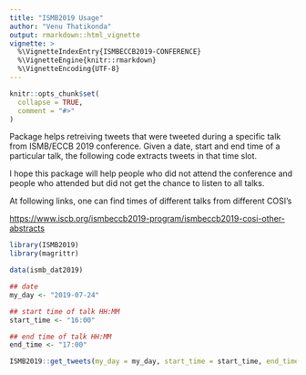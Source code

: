 ```yaml
---
title: "ISMB2019 Usage"
author: "Venu Thatikonda" 
output: rmarkdown::html_vignette
vignette: >
  %\VignetteIndexEntry{ISMBECCB2019-CONFERENCE}
  %\VignetteEngine{knitr::rmarkdown}
  %\VignetteEncoding{UTF-8}
---
```


```r
knitr::opts_chunk$set(
  collapse = TRUE,
  comment = "#>"
)
```

Package helps retreiving tweets that were tweeted during a specific talk from ISMB/ECCB 2019 conference. Given a date, start and end time of a particular talk, the following code extracts tweets in that time slot.

I hope this package will help people who did not attend the conference and people who attended but did not get the chance to listen to all talks.

At following links, one can find times of different talks from different COSI's

[https://www.iscb.org/ismbeccb2019-program/ismbeccb2019-cosi-other-abstracts](https://www.iscb.org/ismbeccb2019-program/ismbeccb2019-cosi-other-abstracts)


```r
library(ISMB2019)
library(magrittr)

data(ismb_dat2019)

## date
my_day <- "2019-07-24"

## start time of talk HH:MM
start_time <- "16:00"

## end time of talk HH:MM
end_time <- "17:00"

ISMB2019::get_tweets(my_day = my_day, start_time = start_time, end_time = end_time)

```
